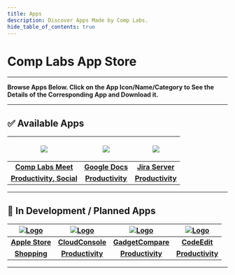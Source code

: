 ```yaml
---
title: Apps
description: Discover Apps Made by Comp Labs.
hide_table_of_contents: true
---
```



# Comp Labs App Store

---

**Browse Apps Below. Click on the App Icon/Name/Category to See the Details of the Corresponding App and Download it.**

---

## ✅ Available Apps



| <p><a href="/apps/comp-labs-meet"><img src="/img/apps/comp-labs-meet/icon.png"></img></a></p> | <p><a href="/apps/google-docs"><img src="/img/apps/google-docs.png"></img></a></p> | <p><a href="/apps/jira-server"><img src="/img/apps/jira-server.png"></img></a></p> |
| :-------------------------------------------------------------------------------------------: | :--------------------------------------------------------------------------------: | :--------------------------------------------------------------------------------: |
|                          [**Comp Labs Meet**](/apps/comp-labs-meet)                           |                        [**Google Docs**](/apps/google-docs)                        |                        [**Jira Server**](/apps/jira-server)                        |
|                       [**Productivity, Social**](/apps/comp-labs-meet)                        |                       [**Productivity**](/apps/google-docs)                        |                       [**Productivity**](/apps/jira-server)                        |

---

## 🚧 In Development / Planned Apps

| [![Logo](/img/apps/applestore.webp)](/apps/apple-store) | [![Logo](/img/apps/complabs.png)](/apps/cloud-console) | [![Logo](/img/apps/complabs.png)](/apps/gadget-compare) | [![Logo](/img/apps/complabs.png)](/apps/codeedit) |
| :-----------------------------------------------------: | :----------------------------------------------------: | :-----------------------------------------------------: | :-----------------------------------------------: |
|          [**Apple Store**](/apps/apple-store)           |        [**CloudConsole**](/apps/cloud-console)         |        [**GadgetCompare**](/apps/gadget-compare)        |          [**CodeEdit**](/apps/codeedit)           |
|            [**Shopping**](/apps/apple-store)            |        [**Productivity**](/apps/cloud-console)         |        [**Productivity**](/apps/gadget-compare)         |        [**Productivity**](/apps/codeedit)         |

---

<!-- <StyledEngineProvider injectFirst><AppsList /></StyledEngineProvider> -->
